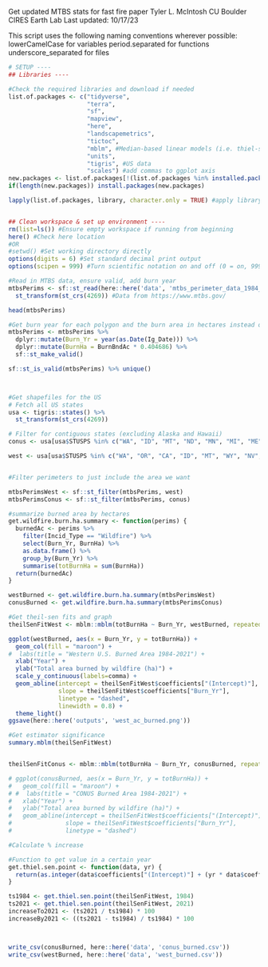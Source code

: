 Get updated MTBS stats for fast fire paper
Tyler L. McIntosh
CU Boulder CIRES Earth Lab
Last updated: 10/17/23

This script uses the following naming conventions wherever possible:
 lowerCamelCase for variables
 period.separated for functions
 underscore_separated for files

```r
# SETUP ----
## Libraries ----

#Check the required libraries and download if needed
list.of.packages <- c("tidyverse", 
                      "terra",
                      "sf",
                      "mapview",
                      "here",
                      "landscapemetrics",
                      "tictoc", 
                      "mblm", #Median-based linear models (i.e. thiel-sen)
                      "units",
                      "tigris", #US data
                      "scales") #add commas to ggplot axis
new.packages <- list.of.packages[!(list.of.packages %in% installed.packages()[,"Package"])]
if(length(new.packages)) install.packages(new.packages)

lapply(list.of.packages, library, character.only = TRUE) #apply library function to all packages


## Clean workspace & set up environment ----
rm(list=ls()) #Ensure empty workspace if running from beginning
here() #Check here location
#OR
#setwd() #Set working directory directly
options(digits = 6) #Set standard decimal print output
options(scipen = 999) #Turn scientific notation on and off (0 = on, 999 = off)
```



```r

#Read in MTBS data, ensure valid, add burn year
mtbsPerims <- sf::st_read(here::here('data', 'mtbs_perimeter_data_1984_2021', 'mtbs_perims_DD.shp')) %>% 
  st_transform(st_crs(4269)) #Data from https://www.mtbs.gov/

head(mtbsPerims)

#Get burn year for each polygon and the burn area in hectares instead of acres
mtbsPerims <- mtbsPerims %>%
  dplyr::mutate(Burn_Yr = year(as.Date(Ig_Date))) %>%
  dplyr::mutate(BurnHa = BurnBndAc * 0.404686) %>%
  sf::st_make_valid()

sf::st_is_valid(mtbsPerims) %>% unique()



#Get shapefiles for the US
# Fetch all US states
usa <- tigris::states() %>% 
  st_transform(st_crs(4269))

# Filter for contiguous states (excluding Alaska and Hawaii)
conus <- usa[usa$STUSPS %in% c("WA", "ID", "MT", "ND", "MN", "MI", "ME", "WI", "VT", "NH", "NY", "SD", "WY", "OR", "IA", "NE", "IL", "NV", "UT", "CO", "KS", "OK", "NM", "AZ", "AR", "MO", "MS", "AL", "GA", "SC", "NC", "TN", "KY", "IN", "OH", "WV", "VA", "PA", "MD", "DE", "NJ", "CT", "RI", "MA", "CT", "CA", "TX", "FL", "LA"),]

west <- usa[usa$STUSPS %in% c("WA", "OR", "CA", "ID", "MT", "WY", "NV", "AZ", "CO", "NM", "UT"),]


#Filter perimeters to just include the area we want

mtbsPerimsWest <- sf::st_filter(mtbsPerims, west)
mtbsPerimsConus <- sf::st_filter(mtbsPerims, conus)

#summarize burned area by hectares
get.wildfire.burn.ha.summary <- function(perims) {
  burnedAc <- perims %>%
    filter(Incid_Type == "Wildfire") %>%
    select(Burn_Yr, BurnHa) %>%
    as.data.frame() %>%
    group_by(Burn_Yr) %>%
    summarise(totBurnHa = sum(BurnHa))
  return(burnedAc)
}

westBurned <- get.wildfire.burn.ha.summary(mtbsPerimsWest)
conusBurned <- get.wildfire.burn.ha.summary(mtbsPerimsConus)

#Get theil-sen fits and graph
theilSenFitWest <- mblm::mblm(totBurnHa ~ Burn_Yr, westBurned, repeated = FALSE)

ggplot(westBurned, aes(x = Burn_Yr, y = totBurnHa)) +
  geom_col(fill = "maroon") +
#  labs(title = "Western U.S. Burned Area 1984-2021") +
  xlab("Year") +
  ylab("Total area burned by wildfire (ha)") +
  scale_y_continuous(labels=comma) +
  geom_abline(intercept = theilSenFitWest$coefficients["(Intercept)"],
              slope = theilSenFitWest$coefficients["Burn_Yr"],
              linetype = "dashed",
              linewidth = 0.8) +
  theme_light()
ggsave(here::here('outputs', 'west_ac_burned.png'))

#Get estimator significance
summary.mblm(theilSenFitWest)


theilSenFitConus <- mblm::mblm(totBurnHa ~ Burn_Yr, conusBurned, repeated = FALSE)

# ggplot(conusBurned, aes(x = Burn_Yr, y = totBurnHa)) +
#   geom_col(fill = "maroon") +
# #  labs(title = "CONUS Burned Area 1984-2021") +
#   xlab("Year") +
#   ylab("Total area burned by wildfire (ha)") +
#   geom_abline(intercept = theilSenFitWest$coefficients["(Intercept)"],
#               slope = theilSenFitWest$coefficients["Burn_Yr"],
#               linetype = "dashed")

#Calculate % increase

#Function to get value in a certain year
get.thiel.sen.point <- function(data, yr) {
  return(as.integer(data$coefficients["(Intercept)"] + (yr * data$coefficients["Burn_Yr"])))
}

ts1984 <- get.thiel.sen.point(theilSenFitWest, 1984)
ts2021 <- get.thiel.sen.point(theilSenFitWest, 2021)
increaseTo2021 <- (ts2021 / ts1984) * 100
increaseBy2021 <- ((ts2021 - ts1984) / ts1984) * 100



write_csv(conusBurned, here::here('data', 'conus_burned.csv'))
write_csv(westBurned, here::here('data', 'west_burned.csv'))

```



